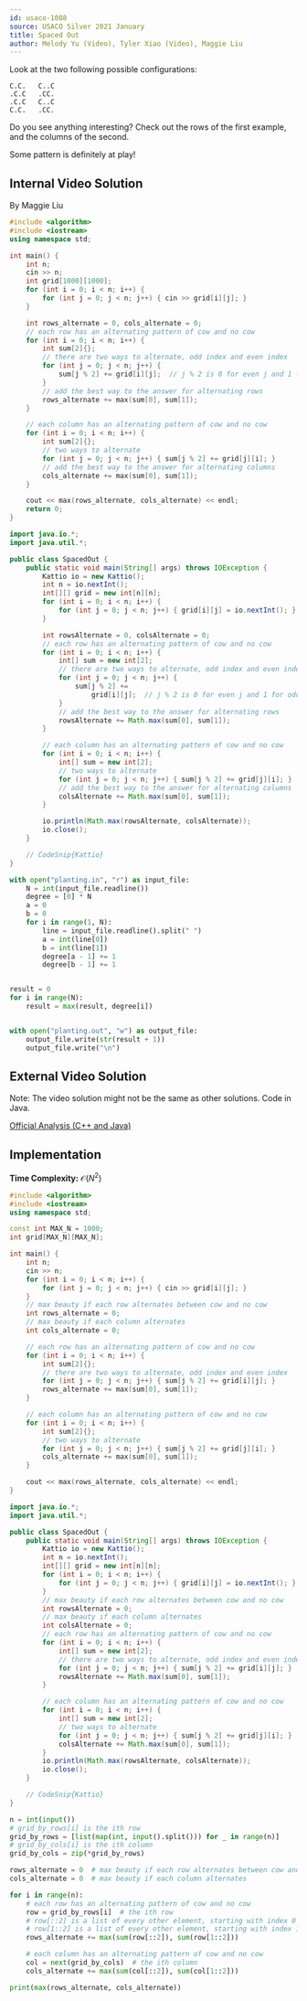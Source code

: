 ```yaml
---
id: usaco-1088
source: USACO Silver 2021 January
title: Spaced Out
author: Melody Yu (Video), Tyler Xiao (Video), Maggie Liu
---
```


<Spoiler title="Hint 1">

Look at the two following possible configurations:

```
C.C.   C..C
.C.C   .CC.
.C.C   C..C
C.C.   .CC.
```

Do you see anything interesting?
</Spoiler>
<Spoiler title="Answer to Hint 1">
Check out the rows of the first example, and the columns of the second.

Some pattern is definitely at play!
</Spoiler>

## Internal Video Solution

By Maggie Liu

<Youtube id="u6Qlpo9qgvg" />

<Spoiler title="Video Solution Code">
<LanguageSection>
<CPPSection>

```cpp
#include <algorithm>
#include <iostream>
using namespace std;

int main() {
	int n;
	cin >> n;
	int grid[1000][1000];
	for (int i = 0; i < n; i++) {
		for (int j = 0; j < n; j++) { cin >> grid[i][j]; }
	}

	int rows_alternate = 0, cols_alternate = 0;
	// each row has an alternating pattern of cow and no cow
	for (int i = 0; i < n; i++) {
		int sum[2]{};
		// there are two ways to alternate, odd index and even index
		for (int j = 0; j < n; j++) {
			sum[j % 2] += grid[i][j];  // j % 2 is 0 for even j and 1 for odd j
		}
		// add the best way to the answer for alternating rows
		rows_alternate += max(sum[0], sum[1]);
	}

	// each column has an alternating pattern of cow and no cow
	for (int i = 0; i < n; i++) {
		int sum[2]{};
		// two ways to alternate
		for (int j = 0; j < n; j++) { sum[j % 2] += grid[j][i]; }
		// add the best way to the answer for alternating columns
		cols_alternate += max(sum[0], sum[1]);
	}

	cout << max(rows_alternate, cols_alternate) << endl;
	return 0;
}
```

</CPPSection>
<JavaSection>

```java
import java.io.*;
import java.util.*;

public class SpacedOut {
	public static void main(String[] args) throws IOException {
		Kattio io = new Kattio();
		int n = io.nextInt();
		int[][] grid = new int[n][n];
		for (int i = 0; i < n; i++) {
			for (int j = 0; j < n; j++) { grid[i][j] = io.nextInt(); }
		}

		int rowsAlternate = 0, colsAlternate = 0;
		// each row has an alternating pattern of cow and no cow
		for (int i = 0; i < n; i++) {
			int[] sum = new int[2];
			// there are two ways to alternate, odd index and even index
			for (int j = 0; j < n; j++) {
				sum[j % 2] +=
				    grid[i][j];  // j % 2 is 0 for even j and 1 for odd j
			}
			// add the best way to the answer for alternating rows
			rowsAlternate += Math.max(sum[0], sum[1]);
		}

		// each column has an alternating pattern of cow and no cow
		for (int i = 0; i < n; i++) {
			int[] sum = new int[2];
			// two ways to alternate
			for (int j = 0; j < n; j++) { sum[j % 2] += grid[j][i]; }
			// add the best way to the answer for alternating columns
			colsAlternate += Math.max(sum[0], sum[1]);
		}

		io.println(Math.max(rowsAlternate, colsAlternate));
		io.close();
	}

	// CodeSnip{Kattio}
}
```

</JavaSection>

<PySection>

```py
with open("planting.in", "r") as input_file:
	N = int(input_file.readline())
	degree = [0] * N
	a = 0
	b = 0
	for i in range(1, N):
		line = input_file.readline().split(" ")
		a = int(line[0])
		b = int(line[1])
		degree[a - 1] += 1
		degree[b - 1] += 1


result = 0
for i in range(N):
	result = max(result, degree[i])


with open("planting.out", "w") as output_file:
	output_file.write(str(result + 1))
	output_file.write("\n")
```
</PySection>
</LanguageSection>
</Spoiler>

## External Video Solution

Note: The video solution might not be the same as other solutions. Code in Java.

<Youtube id="7eMHxpDQJEw" />

<Spoiler title="Solution">

[Official Analysis (C++ and Java)](http://usaco.org/current/data/sol_prob3_silver_jan21.html)

## Implementation

**Time Complexity:** $\mathcal{O}(N^2)$

<LanguageSection>
<CPPSection>

```cpp
#include <algorithm>
#include <iostream>
using namespace std;

const int MAX_N = 1000;
int grid[MAX_N][MAX_N];

int main() {
	int n;
	cin >> n;
	for (int i = 0; i < n; i++) {
		for (int j = 0; j < n; j++) { cin >> grid[i][j]; }
	}
	// max beauty if each row alternates between cow and no cow
	int rows_alternate = 0;
	// max beauty if each column alternates
	int cols_alternate = 0;

	// each row has an alternating pattern of cow and no cow
	for (int i = 0; i < n; i++) {
		int sum[2]{};
		// there are two ways to alternate, odd index and even index
		for (int j = 0; j < n; j++) { sum[j % 2] += grid[i][j]; }
		rows_alternate += max(sum[0], sum[1]);
	}

	// each column has an alternating pattern of cow and no cow
	for (int i = 0; i < n; i++) {
		int sum[2]{};
		// two ways to alternate
		for (int j = 0; j < n; j++) { sum[j % 2] += grid[j][i]; }
		cols_alternate += max(sum[0], sum[1]);
	}

	cout << max(rows_alternate, cols_alternate) << endl;
}
```

</CPPSection>
<JavaSection>

```java
import java.io.*;
import java.util.*;

public class SpacedOut {
	public static void main(String[] args) throws IOException {
		Kattio io = new Kattio();
		int n = io.nextInt();
		int[][] grid = new int[n][n];
		for (int i = 0; i < n; i++) {
			for (int j = 0; j < n; j++) { grid[i][j] = io.nextInt(); }
		}
		// max beauty if each row alternates between cow and no cow
		int rowsAlternate = 0;
		// max beauty if each column alternates
		int colsAlternate = 0;
		// each row has an alternating pattern of cow and no cow
		for (int i = 0; i < n; i++) {
			int[] sum = new int[2];
			// there are two ways to alternate, odd index and even index
			for (int j = 0; j < n; j++) { sum[j % 2] += grid[i][j]; }
			rowsAlternate += Math.max(sum[0], sum[1]);
		}

		// each column has an alternating pattern of cow and no cow
		for (int i = 0; i < n; i++) {
			int[] sum = new int[2];
			// two ways to alternate
			for (int j = 0; j < n; j++) { sum[j % 2] += grid[j][i]; }
			colsAlternate += Math.max(sum[0], sum[1]);
		}
		io.println(Math.max(rowsAlternate, colsAlternate));
		io.close();
	}

	// CodeSnip{Kattio}
}
```

</JavaSection>
<PySection>

```py
n = int(input())
# grid_by_rows[i] is the ith row
grid_by_rows = [list(map(int, input().split())) for _ in range(n)]
# grid_by_cols[i] is the ith column
grid_by_cols = zip(*grid_by_rows)

rows_alternate = 0  # max beauty if each row alternates between cow and no cow
cols_alternate = 0  # max beauty if each column alternates

for i in range(n):
	# each row has an alternating pattern of cow and no cow
	row = grid_by_rows[i]  # the ith row
	# row[::2] is a list of every other element, starting with index 0
	# row[1::2] is a list of every other element, starting with index 1
	rows_alternate += max(sum(row[::2]), sum(row[1::2]))

	# each column has an alternating pattern of cow and no cow
	col = next(grid_by_cols)  # the ith column
	cols_alternate += max(sum(col[::2]), sum(col[1::2]))

print(max(rows_alternate, cols_alternate))
```

</PySection>
</LanguageSection>
</Spoiler>
